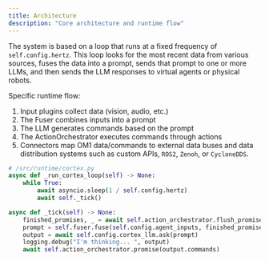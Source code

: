 ```yaml
---
title: Architecture
description: "Core architecture and runtime flow"
---
```


The system is based on a loop that runs at a fixed frequency of `self.config.hertz`. This loop looks for the most recent data from various sources, fuses the data into a prompt, sends that prompt to one or more LLMs, and then sends the LLM responses to virtual agents or physical robots.

Specific runtime flow:

1. Input plugins collect data (vision, audio, etc.)
2. The Fuser combines inputs into a prompt
3. The LLM generates commands based on the prompt
4. The ActionOrchestrator executes commands through actions
5. Connectors map OM1 data/commands to external data buses and data distribution systems such as custom APIs, `ROS2`, `Zenoh`, or `CycloneDDS`.

```python Core Runtime System
# /src/runtime/cortex.py
async def _run_cortex_loop(self) -> None:
    while True:
        await asyncio.sleep(1 / self.config.hertz)
        await self._tick()

async def _tick(self) -> None:
    finished_promises, _ = await self.action_orchestrator.flush_promises()
    prompt = self.fuser.fuse(self.config.agent_inputs, finished_promises)
    output = await self.config.cortex_llm.ask(prompt)
    logging.debug("I'm thinking... ", output)
    await self.action_orchestrator.promise(output.commands)
```
